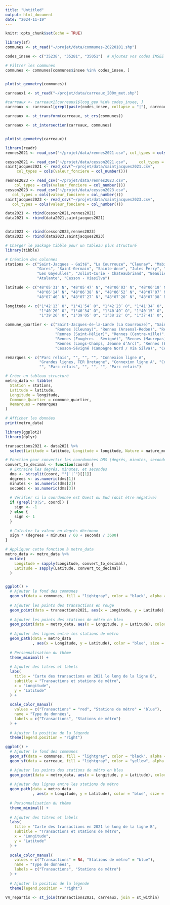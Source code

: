 ```yaml
---
title: "Untitled"
output: html_document
date: "2024-11-19"
---
```


```r
knitr::opts_chunk$set(echo = TRUE)
```


```r
library(sf)
communes <- st_read("~/projet/data/communes-20220101.shp")

codes_insee <- c("35238", "35281", "35051")  # Ajoutez vos codes INSEE ici

# Filtrer les communes
communes <- communes[communes$insee %in% codes_insee, ]


plot(st_geometry(communes))
```

```r
carreaux1 <- st_read("~/projet/data/carreaux_200m_met.shp")

#carreaux <- carreaux1[carreaux1$lcog_geo %in% codes_insee, ]
carreaux <- carreaux1[grepl(paste(codes_insee, collapse = "|"), carreaux1$lcog_geo), ]

carreaux <- st_transform(carreaux, st_crs(communes))

carreaux <- st_intersection(carreaux, communes)


plot(st_geometry(carreaux))

```








```r
library(readr)
rennes2021 <- read_csv("~/projet/data/rennes2021.csv", col_types = cols(valeur_fonciere = col_number()))

cesson2021 <- read_csv("~/projet/data/cesson2021.csv",     col_types = cols(valeur_fonciere = col_number()))
saintjacques2021 <- read_csv("~/projet/data/saintjacques2021.csv", 
     col_types = cols(valeur_fonciere = col_number()))

rennes2023 <- read_csv("~/projet/data/rennes2023.csv", 
    col_types = cols(valeur_fonciere = col_number()))
cesson2023 <- read_csv("~/projet/data/cesson2023.csv", 
   col_types = cols(valeur_fonciere = col_number()))
saintjacques2023 <- read_csv("~/projet/data/saintjacques2023.csv", 
   col_types = cols(valeur_fonciere = col_number()))
```

```r
data2021 <- rbind(cesson2021,rennes2021)
data2021 <- rbind(data2021,saintjacques2021)


data2023 <- rbind(cesson2023,rennes2023)
data2023 <- rbind(data2023,saintjacques2023)

```






```r
# Charger le package tibble pour un tableau plus structuré
library(tibble)

# Création des colonnes
stations <- c("Saint-Jacques - Gaîté", "La Courrouze", "Cleunay", "Mabilais", "Colombier",
              "Gares", "Saint-Germain", "Sainte-Anne", "Jules Ferry", "Gros-Chêne", 
              "Les Gayeulles", "Joliot-Curie - Chateaubriand", "Beaulieu - Université",
              "Atalante", "Cesson - Viasilva")

latitude <- c("48°05′31″ N", "48°05′47″ N", "48°06′03″ N", "48°06′18″ N", "48°06′21″ N",
              "48°06′14″ N", "48°06′38″ N", "48°06′52″ N", "48°07′07″ N", "48°07′30″ N",
              "48°07′46″ N", "48°07′27″ N", "48°07′20″ N", "48°07′38″ N", "48°07′54″ N")

longitude <- c("1°42′13″ O", "1°41′54″ O", "1°42′23″ O", "1°41′34″ O", "1°40′55″ O",
               "1°40′20″ O", "1°40′34″ O", "1°40′49″ O", "1°40′15″ O", "1°39′52″ O",
               "1°39′26″ O", "1°39′05″ O", "1°38′22″ O", "1°37′41″ O", "1°37′12″ O")

commune_quartier <- c("Saint-Jacques-de-la-Lande (La Courrouze)", "Saint-Jacques-de-la-Lande (La Courrouze)",
                      "Rennes (Cleunay)", "Rennes (Arsenal-Redon)", "Rennes (Colombier - Champ-de-Mars)",
                      "Rennes (Saint-Hélier)", "Rennes (Centre-ville)", "Rennes (Centre-ville)",
                      "Rennes (Fougères - Sévigné)", "Rennes (Maurepas)", "Rennes (Maurepas)",
                      "Rennes (Longs-Champs, Jeanne d’Arc)", "Rennes (Beaulieu)",
                      "Cesson-Sévigné (Campagne Nord / Via Silva)", "Cesson-Sévigné (Campagne Nord / Via Silva)")

remarques <- c("Parc relais", "", "", "", "Connexion ligne A",
               "Grandes lignes, TER Bretagne", "Connexion ligne A", "Connexion ligne A", "",
               "", "Parc relais", "", "", "", "Parc relais")

# Créer un tableau structuré
metro_data <- tibble(
  Station = stations,
  Latitude = latitude,
  Longitude = longitude,
  Commune_Quartier = commune_quartier,
  Remarques = remarques
)

# Afficher les données
print(metro_data)

```


```r
library(ggplot2)
library(dplyr)

transactions2021 <- data2021 %>%
  select(Latitude = latitude, Longitude = longitude, Nature = nature_mutation)

# Fonction pour convertir les coordonnées DMS (degrés, minutes, secondes) en degrés décimaux
convert_to_decimal <- function(coord) {
  # Extraire les degrés, minutes, et secondes
  dms <- strsplit(coord, "°|′|″")[[1]]
  degrees <- as.numeric(dms[1])
  minutes <- as.numeric(dms[2])
  seconds <- as.numeric(dms[3])
  
  # Vérifier si la coordonnée est Ouest ou Sud (doit être négative)
  if (grepl("O|S", coord)) {
    sign <- -1
  } else {
    sign <- 1
  }
  
  # Calculer la valeur en degrés décimaux
  sign * (degrees + minutes / 60 + seconds / 3600)
}

# Appliquer cette fonction à metro_data
metro_data <- metro_data %>%
  mutate(
    Longitude = sapply(Longitude, convert_to_decimal),
    Latitude = sapply(Latitude, convert_to_decimal)
  )


ggplot() +
  # Ajouter le fond des communes
  geom_sf(data = communes, fill = "lightgray", color = "black", alpha = 0.3) +
  
  # Ajouter les points des transactions en rouge
  geom_point(data = transactions2021, aes(x = Longitude, y = Latitude), color = "red", size = 2, alpha = 0.7) +
  
  # Ajouter les points des stations de métro en bleu
  geom_point(data = metro_data, aes(x = Longitude, y = Latitude), color = "blue", size = 2, alpha = 0.7) +
  
  # Ajouter des lignes entre les stations de métro
  geom_path(data = metro_data
            , aes(x = Longitude, y = Latitude), color = "blue", size = 1, alpha = 0.7) +
  
  # Personnalisation du thème
  theme_minimal() +
  
  # Ajouter des titres et labels
  labs(
    title = "Carte des transactions en 2021 le long de la ligne B",
    subtitle = "Transactions et stations de métro",
    x = "Longitude",
    y = "Latitude"
  ) +
  
  scale_color_manual(
    values = c("Transactions" = "red", "Stations de métro" = "blue"),
    name = "Type de données",
    labels = c("Transactions", "Stations de métro")
  ) +
  
  # Ajuster la position de la légende
  theme(legend.position = "right")


```




```r
ggplot() +
  # Ajouter le fond des communes
  geom_sf(data = communes, fill = "lightgray", color = "black", alpha = 0.3) +
  geom_sf(data = carreaux, fill = "lightgray", color = "yellow", alpha = 0.3) +

  # Ajouter les points des stations de métro en bleu
  geom_point(data = metro_data, aes(x = Longitude, y = Latitude), color = "blue", size = 2, alpha = 0.7) +
  
  # Ajouter des lignes entre les stations de métro
  geom_path(data = metro_data
            , aes(x = Longitude, y = Latitude), color = "blue", size = 1, alpha = 0.7) +
  
  # Personnalisation du thème
  theme_minimal() +
  
  # Ajouter des titres et labels
  labs(
    title = "Carte des transactions en 2021 le long de la ligne B",
    subtitle = "Transactions et stations de métro",
    x = "Longitude",
    y = "Latitude"
  ) +
  
  scale_color_manual(
    values = c("Transactions" = NA, "Stations de métro" = "blue"),
    name = "Type de données",
    labels = c("Transactions", "Stations de métro")
  ) +
  
  # Ajuster la position de la légende
  theme(legend.position = "right")


```

```r
V4_repartis <- st_join(transactions2021, carreaux, join = st_within)

```

